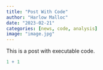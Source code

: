 ```yaml
---
title: "Post With Code"
author: "Harlow Malloc"
date: "2023-02-21"
categories: [news, code, analysis]
image: "image.jpg"
---
```


This is a post with executable code.

```r
1 + 1
```
